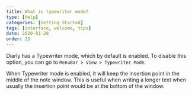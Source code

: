 ```yaml
---
title: What is typewriter mode?
type: [Help]
categories: [Getting Started]
tags: [interface, welcome, tips]
date: 2020-01-28
order: 23
---
```



Diarly has a Typewriter mode, which by default is enabled. To disable this option, you can go to `MenuBar > View > Typewriter Mode`. 

When Typewriter mode is enabled, it will keep the insertion point in the middle of the note window.  This is useful when writing a longer text when usually the insertion point would be at the bottom of the window.
